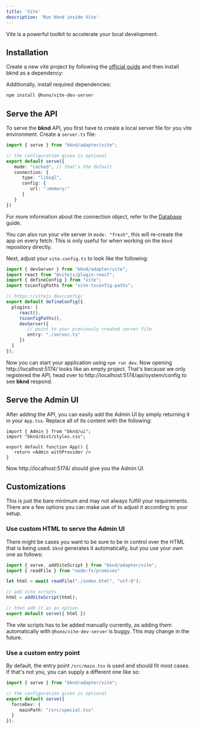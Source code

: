 ```yaml
---
title: 'Vite'
description: 'Run bknd inside Vite'
---
```


Vite is a powerful toolkit to accelerate your local development.

## Installation
Create a new vite project by following the [official guide](https://vite.dev/guide/#scaffolding-your-first-vite-project)
and then install bknd as a dependency:
<InstallBknd />

Additionally, install required dependencies:
```bash
npm install @hono/vite-dev-server
```

## Serve the API
To serve the **bknd** API, you first have to create a local server file for you vite environment.
Create a `server.ts` file:
```ts
import { serve } from "bknd/adapter/vite";

// the configuration given is optional
export default serve({
   mode: "cached", // that's the default
   connection: {
      type: "libsql",
      config: {
         url: ":memory:"
      }
   }
})
```
For more information about the connection object, refer to the [Database](/usage/database) guide.

You can also run your vite server in `mode: "fresh"`, this will re-create the app on every fetch.
This is only useful for when working on the `bknd` repository directly.

Next, adjust your `vite.config.ts` to look like the following:
```ts
import { devServer } from "bknd/adapter/vite";
import react from "@vitejs/plugin-react";
import { defineConfig } from "vite";
import tsconfigPaths from "vite-tsconfig-paths";

// https://vitejs.dev/config/
export default defineConfig({
  plugins: [
     react(),
     tsconfigPaths(),
     devServer({
        // point to your previously created server file
        entry: "./server.ts"
     })
  ]
});
```

Now you can start your application using `npm run dev`. Now opening http://localhost:5174/
looks like an empty project. That's because we only registered the API, head over to
http://localhost:5174/api/system/config to see **bknd** respond.

## Serve the Admin UI
After adding the API, you can easily add the Admin UI by simply returning it in your `App.tsx`.
Replace all of its content with the following:

```tsx
import { Admin } from "bknd/ui";
import "bknd/dist/styles.css";

export default function App() {
   return <Admin withProvider />
}
```

Now http://localhost:5174/ should give you the Admin UI.

## Customizations
This is just the bare minimum and may not always fulfill your requirements. There are a few
options you can make use of to adjust it according to your setup.

### Use custom HTML to serve the Admin UI
There might be cases you want to be sure to be in control over the HTML that is being used.
`bknd` generates it automatically, but you use your own one as follows:

```ts server.ts
import { serve, addViteScript } from "bknd/adapter/vite";
import { readFile } from "node:fs/promises"

let html = await readFile("./index.html", "utf-8");

// add vite scripts
html = addViteScript(html);

// then add it as an option
export default serve({ html })
```

The vite scripts has to be added manually currently, as adding them automatically with
`@hono/vite-dev-server` is buggy. This may change in the future.

### Use a custom entry point
By default, the entry point `/src/main.tsx` is used and should fit most cases. If that's not you,
you can supply a different one like so:
```ts server.ts
import { serve } from "bknd/adapter/vite";

// the configuration given is optional
export default serve({
  forceDev: {
     mainPath: "/src/special.tsx"
  }
});
```